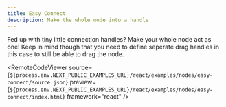 ```yaml
---
title: Easy Connect
description: Make the whole node into a handle
---
```



<ExampleLayout>
  Fed up with tiny little connection handles? Make your whole node act as one!
  Keep in mind though that you need to define seperate drag handles in this case
  to still be able to drag the node.
  
<RemoteCodeViewer
  source={`${process.env.NEXT_PUBLIC_EXAMPLES_URL}/react/examples/nodes/easy-connect/source.json`}
  preview={`${process.env.NEXT_PUBLIC_EXAMPLES_URL}/react/examples/nodes/easy-connect/index.html`}
  framework="react"
/>

</ExampleLayout>
